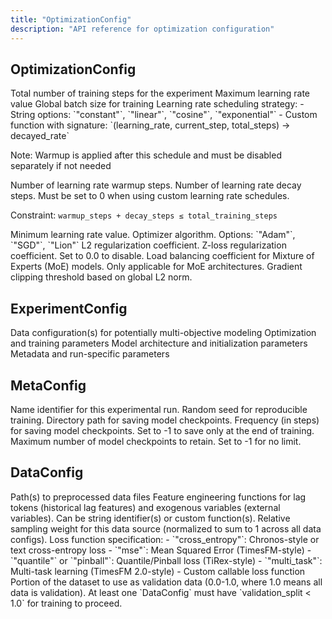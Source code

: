 ```yaml
---
title: "OptimizationConfig"
description: "API reference for optimization configuration"
---
```


## OptimizationConfig

<ParamField path="total_training_steps" type="int" required>
  Total number of training steps for the experiment
</ParamField>

<ParamField path="max_learning_rate" type="float" required>
  Maximum learning rate value
</ParamField>

<ParamField path="global_batch_size" type="int" required>
  Global batch size for training
</ParamField>

<ParamField path="learning_rate_schedule" type="str | callable" default="constant">
  Learning rate scheduling strategy:
  - String options: `"constant"`, `"linear"`, `"cosine"`, `"exponential"`
  - Custom function with signature: `(learning_rate, current_step, total_steps) → decayed_rate`
  
  Note: Warmup is applied after this schedule and must be disabled separately if not needed
</ParamField>

<ParamField path="warmup_steps" type="int" default="0">
  Number of learning rate warmup steps.
</ParamField>

<ParamField path="decay_steps" type="int" default="0">
  Number of learning rate decay steps. Must be set to 0 when using custom learning rate schedules.
  
  Constraint: `warmup_steps + decay_steps ≤ total_training_steps`
</ParamField>

<ParamField path="min_learning_rate" type="float | None" default="max_learning_rate / 10">
  Minimum learning rate value.
</ParamField>

<ParamField path="optimizer_type" type="str" default="Adam">
  Optimizer algorithm. Options: `"Adam"`, `"SGD"`, `"Lion"`
</ParamField>

<ParamField path="weight_decay" type="float" default="0.01">
  L2 regularization coefficient.
</ParamField>

<ParamField path="z_loss" type="float" default="0.0">
  Z-loss regularization coefficient. Set to 0.0 to disable.
</ParamField>

<ParamField path="load_balancing" type="float | None" default="None">
  Load balancing coefficient for Mixture of Experts (MoE) models. Only applicable for MoE architectures.
</ParamField>

<ParamField path="clip_grad" type="float" default="1.0">
  Gradient clipping threshold based on global L2 norm.
</ParamField>

## ExperimentConfig

<ParamField path="data_configs" type="DataConfig | List[DataConfig]" required>
  Data configuration(s) for potentially multi-objective modeling
</ParamField>

<ParamField path="optimization_config" type="OptimizationConfig" required>
  Optimization and training parameters
</ParamField>

<ParamField path="model_config" type="ModelConfig" required>
  Model architecture and initialization parameters
</ParamField>

<ParamField path="meta_config" type="MetaConfig" default="Uses MetaConfig defaults">
  Metadata and run-specific parameters
</ParamField>

## MetaConfig

<ParamField path="name" type="str" default="trial-run">
  Name identifier for this experimental run.
</ParamField>

<ParamField path="seed" type="int" default="42">
  Random seed for reproducible training.
</ParamField>

<ParamField path="save_path" type="str" default="current working directory / run_name">
  Directory path for saving model checkpoints.
</ParamField>

<ParamField path="model_save_frequency" type="int" default="-1">
  Frequency (in steps) for saving model checkpoints. Set to -1 to save only at the end of training.
</ParamField>

<ParamField path="max_checkpoints" type="int" default="-1">
  Maximum number of model checkpoints to retain. Set to -1 for no limit.
</ParamField>

## DataConfig

<ParamField path="data_paths" type="str | List[str]" required>
  Path(s) to preprocessed data files
</ParamField>

<ParamField path="features" type="str | List[str] | callable | List[callable] | None" default="None">
  Feature engineering functions for lag tokens (historical lag features) and exogenous variables (external variables). Can be string identifier(s) or custom function(s).
</ParamField>

<ParamField path="sampling_weight" type="float | None" default="Equal weight among all data configs">
  Relative sampling weight for this data source (normalized to sum to 1 across all data configs).
</ParamField>

<ParamField path="training_objective" type="str | callable" default="cross_entropy">
  Loss function specification:
  - `"cross_entropy"`: Chronos-style or text cross-entropy loss
  - `"mse"`: Mean Squared Error (TimesFM-style)
  - `"quantile"` or `"pinball"`: Quantile/Pinball loss (TiRex-style)
  - `"multi_task"`: Multi-task learning (TimesFM 2.0-style)
  - Custom callable loss function
</ParamField>

<ParamField path="validation_split" type="float" default="0.1">
  Portion of the dataset to use as validation data (0.0-1.0, where 1.0 means all data is validation).
</ParamField>

<Warning>
  At least one `DataConfig` must have `validation_split < 1.0` for training to proceed.
</Warning>
